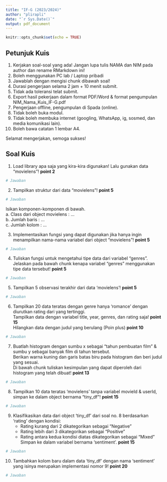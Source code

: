 ```yaml
---
title: "IF-G (2023/2024)"
author: "plirapli"
date: "`r Sys.Date()`"
output: pdf_document
---
```


```r
knitr::opts_chunk$set(echo = TRUE)
```

## Petunjuk Kuis

1.  Kerjakan soal-soal yang ada! Jangan lupa tulis NAMA dan NIM pada author dan rename RMarkdown ini!
2.  Boleh menggunakan PC lab / Laptop pribadi
3.  Jawablah dengan mengisi chunk dibawah soal!
4.  Durasi pengerjaan selama 2 jam + 10 menit submit.
5.  Tidak ada toleransi telat submit.
6.  Export hasil pekerjaan dalam format PDF/Word & format pengumpulan NIM_Nama_Kuis_IF-G.pdf
7.  Pengerjaan offline, pengumpulan di Spada (online).
8.  Tidak boleh buka modul.
9.  Tidak boleh membuka internet (googling, WhatsApp, ig, sosmed, dan media komunikasi lain).
10. Boleh bawa catatan 1 lembar A4.\

Selamat mengerjakan, semoga sukses!

## Soal Kuis

1.  Load library apa saja yang kira-kira digunakan! Lalu gunakan data "movielens"! **point 2**

```r
# Jawaban
```

2.  Tampilkan struktur dari data "movielens"! **point 5**

```r
# Jawaban
```

Isikan komponen-komponen di bawah.\
a. Class dari object movielens : ...\
b. Jumlah baris : ...\
c. Jumlah kolom : ...\

3.  Implementasikan fungsi yang dapat digunakan jika hanya ingin menampilkan nama-nama variabel dari object "movielens"! **point 5**

```r
# Jawaban
```

4.  Tuliskan fungsi untuk mengetahui tipe data dari variabel "genres".\
    Jelaskan pada bawah chunk kenapa variabel "genres" menggunakan tipe data tersebut! **point 5**

```r
# Jawaban
```

5.  Tampilkan 5 observasi terakhir dari data ‘movielens’! **point 5**

```r
# Jawaban
```

6.  Tampilkan 20 data teratas dengan genre hanya 'romance' dengan diurutkan rating dari yang tertinggi.\
    Tampilkan data dengan variabel title, year, genres, dan rating saja! **point 15**\
    Hilangkan data dengan judul yang berulang (Poin plus) **point 10**

```r
# Jawaban
```

7.  Buatlah histogram dengan sumbu x sebagai “tahun pembuatan film” & sumbu y sebagai banyak film di tahun tersebut.\
    Berikan warna kuning dan garis batas biru pada histogram dan beri judul yang sesuai.\
    Di bawah chunk tuliskan kesimpulan yang dapat diperoleh dari histogram yang telah dibuat! **point 13**

```r
# Jawaban
```

8.  Tampilkan 10 data teratas 'movielens' tanpa variabel movieId & userId, simpan ke dalam object bernama "tiny_df"! **point 15**

```r
# Jawaban
```

9.  Klasifikasikan data dari object 'tiny_df' dari soal no. 8 berdasarkan 'rating' dengan kondisi:
    -   Rating kurang dari 2 dikategorikan sebagai "Negative"
    -   Rating lebih dari 3 dikategorikan sebagai "Positive"
    -   Rating antara kedua kondisi diatas dikategorikan sebagai "Mixed"\
        Simpan ke dalam variabel bernama ‘sentiment’. **point 15**

```r
# Jawaban
```

10. Tambahkan kolom baru dalam data 'tiny_df' dengan nama 'sentiment' yang isinya merupakan implementasi nomor 9! **point 20**

```r
# Jawaban
```
